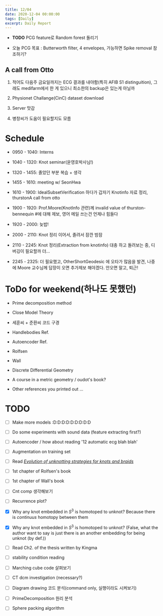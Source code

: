 ```yaml
---
title: 12/04
date: 2020-12-04 00:00:00
tags: [Daily]
excerpt: Daily Report
---
```


* __TODO__ PCG feature로 Random forest 돌리기

* 오늘 PCG 목표 : Butterworth filter, 4 envelopes, 가능하면 Spike removal 참조하기?

## A call from Otto

1. 적어도 다음주 금요일까지는 ECG 결과를 내야함(특히 AFIB S1 distinguition), 그래도 medifarm에서 한 게 있으니 최소한의 backup은 있는게 아닐까

2. Physionet Challange(CinC) dataset download

3. Server 맛감

4. 병창씨가 도움이 필요할지도 모름

# Schedule

* 0950 - 1040: Interns

* 1040 - 1320: Knot seminar(윤영호박사님!)

* 1320 - 1455: 졸았던 부분 복습 + 생각

* 1455 - 1610: meeting w/ SeonHwa

* 1610 - 1900: IdealSubsetVerification 하다가 갑자기 Knotinfo 자료 정리, thurstonA call from otto

* 1900 - 1920: Prof.Moore(KnotInfo 관련)께 invalid value of thurston-bennequin #에 대해 제보, 영어 메일 쓰는건 언제나 힘들다

* 1920 - 2000: 늦밥!

* 2000 - 2110: Knot 정리 이어서, 졸려서 잠깐 밤잠

* 2110 - 2245: Knot 정리(Extraction from knotinfo) 대충 하고 돌려보는 중, 디버깅이 필요할까 더...

* 2245 - 2325: 더 필요했고, OtherShortGeodesic 에 오타가 많음을 발견, 나중에 Moore 교수님께 답장이 오면 추가제보 해야겠다. 안오면 말고, 퇴근!

# ToDo for weekend(하나도 못했던)

* Prime decomposition method

* Close Model Theory

* 세훈씨 + 준환씨 코드 구경

* Handlebodies Ref.

* Autoencoder Ref.

* Rolfsen

* Wall

* Discrete Differential Geometry

* A course in a metric geometry / oudot's book?

* Other references you printed out ...

# TODO

- [ ] Make more models :D:D:D:D:D:D:D:D:D

- [ ] Do some experiments with sound data (feature extracting first?)

- [ ] Autoencoder / how about reading '12 automatic ecg blah blah'

- [ ] Augmentation on training set

- [ ] Read [_Evolution of unknotting strategies for knots and braids_](https://arxiv.org/abs/1302.0787)

- [ ] 1st chapter of Rolfsen's book

- [ ] 1st chapter of Wall's book

- [ ] Cnt comp 생각해보기

- [ ] Recurrence plot?

- [x] Why any knot embedded in $S^3$ is homotoped to unknot? Because there is _continuus_ homotopy between  them

- [x] Why any knot embedded in $S^3$ is homotoped to unknot? (False, what the author want to say is just there is an another embedding for being unknot (by def.))

- [ ] Read Ch2. of the thesis written by Kingma

- [ ] stability condition reading

- [ ] Marching cube code 살펴보기

- [ ] CT dcm investigation (necessary?)

- [ ] Diagram drawing 코드 분석(command only, 실행이라도 시켜보기)

- [ ] PrimeDecomposition 원리 분석

- [ ] Sphere packing algorithm



